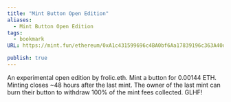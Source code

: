 ```yaml
---
title: "Mint Button Open Edition"
aliases:
  - Mint Button Open Edition
tags:
  - bookmark
URL: https://mint.fun/ethereum/0xA1c431599696c4BA0bf6Aa17839196c363A40d38

publish: true
---
```




An experimental open edition by frolic.eth. Mint a button for 0.00144 ETH. Minting closes ~48 hours after the last mint. The owner of the last mint can burn their button to withdraw 100% of the mint fees collected. GLHF!